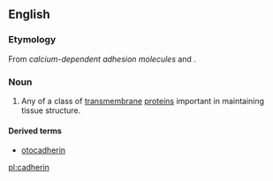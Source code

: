 ==English==

===Etymology===
From ''calcium-dependent adhesion molecules'' and {{m|en|-in}}.

===Noun===
{{wikipedia}}
{{en-noun}}

# {{label|en|protein}} Any of a class of [[transmembrane]] [[protein]]s important in maintaining tissue structure.

====Derived terms====
* [[otocadherin]]

[[pl:cadherin]]